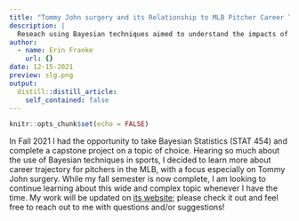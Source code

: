 ```yaml
---
title: "Tommy John surgery and its Relationship to MLB Pitcher Career Trajectory"
description: |
  Reseach using Bayesian techniques aimed to understand the impacts of Tommy John surgery. 
author:
  - name: Erin Franke
    url: {}
date: 12-15-2021
preview: slg.png
output:
  distill::distill_article:
    self_contained: false
---
```



```r
knitr::opts_chunk$set(echo = FALSE)
```

In Fall 2021 I had the opportunity to take Bayesian Statistics (STAT 454) and complete a capstone project on a topic of choice. Hearing so much about the use of Bayesian techniques in sports, I decided to learn more about career trajectory for pitchers in the MLB, with a focus especially on Tommy John surgery. While my fall semester is now complete, I am looking to continue learning about this wide and complex topic whenever I have the time. My work will be updated on [its website](https://tjpitchertrajectory.netlify.app/index.html); please check it out and feel free to reach out to me with questions and/or suggestions! 


